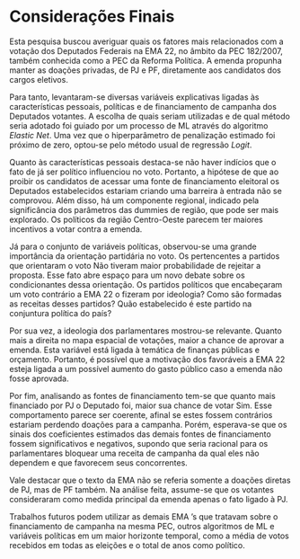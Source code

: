 # Considerações Finais

Esta pesquisa buscou averiguar quais os fatores mais relacionados com a votação dos Deputados Federais na EMA 22, no âmbito da PEC 182/2007, também conhecida como a PEC da Reforma Política. A emenda propunha manter as doações privadas, de PJ e PF, diretamente aos candidatos dos cargos eletivos.

Para tanto, levantaram-se diversas variáveis explicativas ligadas às características pessoais, políticas e de financiamento de campanha dos Deputados votantes. A escolha de quais seriam utilizadas e de qual método seria adotado foi guiado por um processo de ML através do algoritmo *Elastic Net*. Uma vez que o hiperparâmetro de penalização estimado foi próximo de zero, optou-se pelo método usual de regressão *Logit*.

Quanto às características pessoais destaca-se não haver indícios que o fato de já ser  político influenciou no voto. Portanto, a hipótese de que ao proibir os candidatos de acessar uma fonte de financiamento eleitoral os Deputados estabelecidos estariam criando uma barreira à entrada não se comprovou. Além disso, há um componente regional, indicado pela significância dos parâmetros das dummies de região, que pode ser mais explorado. Os políticos da região Centro-Oeste parecem ter maiores incentivos a votar contra a emenda.

Já para o conjunto de variáveis políticas, observou-se uma grande importância da orientação partidária no voto. Os pertencentes a partidos que orientaram o voto Não tiveram maior probabilidade de rejeitar a proposta. Esse fato abre espaço para um novo debate sobre os condicionantes dessa orientação. Os partidos políticos que encabeçaram um voto contrário a EMA 22 o fizeram por ideologia? Como são formadas as receitas desses partidos? Quão estabelecido é este partido na conjuntura política do país?

Por sua vez, a ideologia dos parlamentares mostrou-se relevante. Quanto mais a direita no mapa espacial de votações, maior a chance de aprovar a emenda. Esta variável está ligada à temática de finanças públicas e orçamento. Portanto, é possível que a motivação dos favoráveis a EMA 22 esteja ligada a um possível aumento do gasto público caso a emenda não fosse aprovada.

Por fim, analisando as fontes de financiamento tem-se que quanto mais financiado por PJ o Deputado foi, maior sua chance de votar Sim. Esse comportamento parece ser coerente, afinal se estes fossem contrários estariam perdendo doações para a campanha. Porém, esperava-se que os sinais dos coeficientes estimados das demais fontes de financiamento fossem significativos e negativos, supondo que seria racional para os parlamentares bloquear uma receita de campanha da qual eles não dependem e que favorecem seus concorrentes.

Vale destacar que o texto da EMA não se referia somente a doações diretas de PJ, mas de PF também. Na análise feita, assume-se que os votantes consideraram como medida principal da emenda apenas o fato ligado à PJ.

Trabalhos futuros podem utilizar as demais EMA 's que tratavam sobre o financiamento de campanha na mesma PEC, outros algoritmos de ML e variáveis políticas em um maior horizonte temporal, como a média de votos recebidos em todas as eleições e o total de anos como político.



